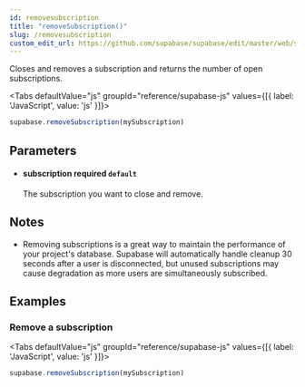 ```yaml
---
id: removesubscription
title: "removeSubscription()"
slug: /removesubscription
custom_edit_url: https://github.com/supabase/supabase/edit/master/web/spec/supabase_js_v2_ref.yml
---
```



Closes and removes a subscription and returns the number of open subscriptions.

<Tabs
  defaultValue="js"
  groupId="reference/supabase-js"
  values={[{ label: 'JavaScript', value: 'js' }]}>

<TabItem value="js">

```js
supabase.removeSubscription(mySubscription)
```


</TabItem>

</Tabs>

## Parameters


<ul className="method-list-group">
  
<li className="method-list-item">
  <h4 className="method-list-item-label">
    <span className="method-list-item-label-name">
      subscription
    </span>
    <span className="method-list-item-label-badge required">
      required
    </span>
    <span className="method-list-item-validation">
      <code>default</code>
    </span>
  </h4>
  <div class="method-list-item-description">

The subscription you want to close and remove.

  </div>
  
</li>

</ul>


## Notes

- Removing subscriptions is a great way to maintain the performance of your project's database. Supabase will automatically handle cleanup 30 seconds after a user is disconnected, but unused subscriptions may cause degradation as more users are simultaneously subscribed.










## Examples

### Remove a subscription



<Tabs
  defaultValue="js"
  groupId="reference/supabase-js"
  values={[{ label: 'JavaScript', value: 'js' }]}>

<TabItem value="js">

```js
supabase.removeSubscription(mySubscription)
```


</TabItem>

</Tabs>